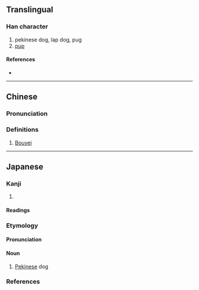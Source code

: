 {{character info/new}}
==Translingual==

===Han character===
{{Han char|rn=94|rad=犬|as=04|sn=7|four=45206|canj=KHL|ids=⿰犭中}}

# pekinese dog, lap dog, pug
# [[pup]]

====References====
* {{Han ref|kx=0708.021|dkj=20293|dj=1120.090|hdz=21336.050|uh=72C6|ud=29382|bh=CB64|bd=52068}}

----

==Chinese==
{{zh-forms}}

===Pronunciation===
{{zh-pron
|m=zhòng
|c=zung6
|cat=n
}}

===Definitions===
{{zh-hanzi}}

# {{lb|zh|historical}} [[Bouyei]] {{gloss|ethnic group}}
#: {{zh-syn|布依}}

----

==Japanese==

===Kanji===
{{ja-kanji|grade=|rs=犬04}}

# {{rfdef|ja|sort=犬04}}

====Readings====
{{ja-readings
|goon=ちゅう<ちゆう
|kanon=ちゅう<ちゆう
|kun=ちん-<ちん-
}}

===Etymology===
{{wikipedia|lang=ja}}
{{ja-kanjitab|ちん|yomi=k}}
{{rfe|ja}}

====Pronunciation====
{{ja-pron|ちん|acc=1|acc_ref=DJR}}

====Noun====
{{ja-noun|ちん|hhira=ちん}}

# [[Pekinese]] dog

===References===
<references />